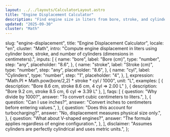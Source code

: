 ```yaml
---
layout: ../../layouts/CalculatorLayout.astro
title: "Engine Displacement Calculator"
description: "Find engine size in liters from bore, stroke, and cylinder count."
updated: "2025-09-30"
cluster: "Math"
---
```



  slug: "engine-displacement",
  title: "Engine Displacement Calculator",
  locale: "en",
  cluster: "Math",
  intro:
    "Compute engine displacement in liters using cylinder bore, stroke, and number of cylinders (dimensions in centimeters).",
  inputs: [
    {
      name: "bore",
      label: "Bore (cm)",
      type: "number",
      step: "any",
      placeholder: "8.6",
    },
    {
      name: "stroke",
      label: "Stroke (cm)",
      type: "number",
      step: "any",
      placeholder: "8.6",
    },
    {
      name: "cyl",
      label: "Cylinders",
      type: "number",
      step: "1",
      placeholder: "4",
    },
  ],
  expression: "Math.PI * Math.pow(bore/2,2) * stroke * cyl / 1000",
  unit: "L",
  examples: [
    { description: "Bore 8.6 cm, stroke 8.6 cm, 4 cyl ⇒ 2.00 L" },
    { description: "Bore 9.2 cm, stroke 8.5 cm, 6 cyl ⇒ 3.39 L" },
  ],
  faqs: [
    {
      question: "Why divide by 1000?",
      answer: "To convert cubic centimeters to liters.",
    },
    {
      question: "Can I use inches?",
      answer: "Convert inches to centimeters before entering values.",
    },
    {
      question: "Does this account for turbocharging?",
      answer: "No, displacement measures physical size only.",
    },
    {
      question: "What about V-shaped engines?",
      answer: "The formula applies regardless of engine configuration.",
    },
  ],
  disclaimer:
    "Assumes cylinders are perfectly cylindrical and uses metric units.",
};

<Calculator schema={schema} />
